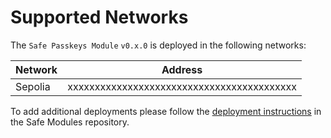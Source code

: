 # Supported Networks

The `Safe Passkeys Module` `v0.x.0` is deployed in the following networks:

| Network                      | Address                                    |
| ---------------------------- | ------------------------------------------ |
| Sepolia                      | xxxxxxxxxxxxxxxxxxxxxxxxxxxxxxxxxxxxxxxxxx |

To add additional deployments please follow the [deployment instructions](https://github.com/safe-global/safe-modules/tree/main/modules/4337#deployments) in the Safe Modules repository.
